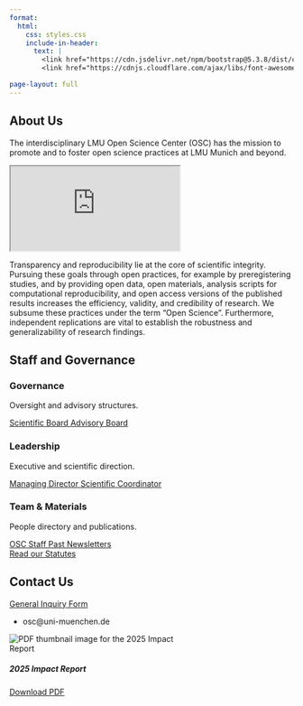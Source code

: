 ```yaml
---
format:
  html:
    css: styles.css
    include-in-header:
      text: |
        <link href="https://cdn.jsdelivr.net/npm/bootstrap@5.3.8/dist/css/bootstrap.min.css" rel="stylesheet">
        <link href="https://cdnjs.cloudflare.com/ajax/libs/font-awesome/6.7.2/css/all.min.css" rel="stylesheet" >

page-layout: full
---
```


```{=html}
<section class="hero">
  <div class="container">
    <h1 class="fs-1 fw-bold text-primary">About Us</h1>
    <p class="fs-3 fw-medium">
      The interdisciplinary LMU Open Science Center (OSC) has the mission to promote and to foster open science practices at LMU Munich and beyond.
    </p>

    <div class="ratio ratio-16x9 my-3">
      <iframe
        src="https://www.youtube.com/embed/wJj7RkvIrtk?si=XLo-MP-LjVB2lKOE"
        title="YouTube video player"
        allow="accelerometer; autoplay; clipboard-write; encrypted-media; gyroscope; picture-in-picture; web-share"
        referrerpolicy="strict-origin-when-cross-origin"
        allowfullscreen>
      </iframe>
    </div>

    <p class="fs-5 fw-medium">
      Transparency and reproducibility lie at the core of scientific integrity. Pursuing these goals through open practices, for example by preregistering studies, and by providing open data, open materials, analysis scripts for computational reproducibility, and open access versions of the published results increases the efficiency, validity, and credibility of research. We subsume these practices under the term “Open Science”. Furthermore, independent replications are vital to establish the robustness and generalizability of research findings.
    </p>
  </div>
</section>

<!-- Staff and Governance -->
<section class="py-5">
  <div class="container">
    <div class="bg-body-tertiary rounded-4 p-4 p-lg-5">
      <h2 class="mb-0">Staff and Governance</h2>

      <!-- Single-row card rail -->
      <div class="staff-governance-rail d-flex flex-row flex-nowrap gap-4 mt-4">

        <!-- Governance -->
        <div class="card shadow-sm">
          <div class="card-body d-flex flex-column">
            <h3 class="card-title fs-4 mb-2">Governance</h3>
            <p class="card-text mb-4">Oversight and advisory structures.</p>
            <div class="actions mt-auto d-grid gap-2">
              <a class="btn btn-primary btn-pop w-100" href="scientific-board.html">
                <i class="fa-solid fa-microscope" aria-hidden="true"></i> Scientific Board
              </a>
              <a class="btn btn-outline-primary btn-pop w-100" href="advisory-board.html">
                <i class="fa-solid fa-users" aria-hidden="true"></i> Advisory Board
              </a>
            </div>
          </div>
        </div>

        <!-- Leadership -->
        <div class="card shadow-sm">
          <div class="card-body d-flex flex-column">
            <h3 class="card-title fs-4 mb-2">Leadership</h3>
            <p class="card-text mb-4">Executive and scientific direction.</p>
            <div class="actions mt-auto d-grid gap-2">
              <a class="btn btn-primary btn-pop w-100" href="managing-director.html">
                <i class="fa-solid fa-user-tie" aria-hidden="true"></i> Managing Director
              </a>
              <a class="btn btn-outline-primary btn-pop w-100" href="scientific-coordinator.html">
                <i class="fa-solid fa-user-gear" aria-hidden="true"></i> Scientific Coordinator
              </a>
            </div>
          </div>
        </div>

        <!-- Team & Materials -->
        <div class="card shadow-sm">
          <div class="card-body d-flex flex-column">
            <h3 class="card-title fs-4 mb-2">Team &amp; Materials</h3>
            <p class="card-text mb-4">People directory and publications.</p>
            <div class="actions mt-auto d-grid gap-2">
              <a class="btn btn-primary btn-pop w-100" href="staff.html">
                <i class="fa-solid fa-people-group" aria-hidden="true"></i> OSC Staff
              </a>
              <a class="btn btn-outline-primary btn-pop w-100" href="past-newsletters.html">
                <i class="fa-regular fa-newspaper" aria-hidden="true"></i> Past Newsletters
              </a>
            </div>
          </div>
        </div>

      </div>

      <!-- Statute CTA -->
      <div class="d-flex mt-4">
        <a class="btn btn-primary btn-pop" href="statute.html">
          Read our Statutes <i class="fa-solid fa-arrow-right" aria-hidden="true"></i>
        </a>
      </div>
    </div>
  </div>
</section>

<!-- Contact Us -->
<section class="py-5" aria-labelledby="contactus-title">
  <div class="container">
    <div class="bg-body-tertiary rounded-4 p-4 p-lg-5">
      <h2 id="contactus-title" class="mb-4 fw-semibold">Contact Us</h2>

      <div class="row gy-4 gx-lg-5">
        <div class="col-md-6">
          <a href="https://forms.gle/YOUR_FORM_ID"
             class="btn btn-primary w-100 btn-pop"
             target="_blank" rel="noopener">
            General Inquiry Form
          </a>
        </div>
        <div class="col-md-6">
          <ul class="list-group list-group-flush mb-0">
            <li class="list-group-item bg-transparent px-0">
              <i class="fa-solid fa-envelope" aria-hidden="true"></i>
              <span class="ms-2">osc@uni-muenchen.de</span>
            </li>
          </ul>
        </div>
      </div>

    </div>
  </div>
</section>

<!-- Overview -->
<section id="overview" class="section">
  <div class="card mb-4" style="max-width: 20rem;">
    <img src="images/thumbnail.png" class="card-img-top" alt="PDF thumbnail image for the 2025 Impact Report">
    <div class="card-body">
      <h5 class="card-title mb-3">2025 Impact Report</h5>
      <a href="document.pdf" class="btn btn-primary w-100" download>
        Download PDF <i class="fa-solid fa-download" aria-hidden="true"></i>
      </a>
    </div>
  </div>
</section>
```